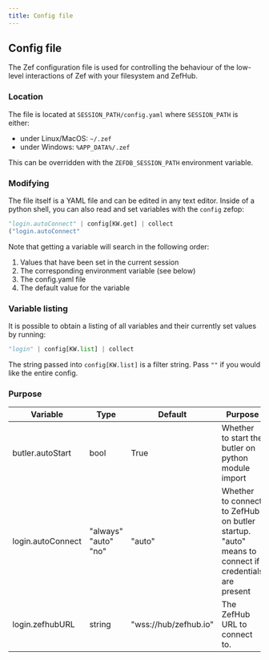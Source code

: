 ```yaml
---
title: Config file
---
```


## Config file

The Zef configuration file is used for controlling the behaviour of the
low-level interactions of Zef with your filesystem and ZefHub.

### Location

The file is located at `SESSION_PATH/config.yaml` where `SESSION_PATH` is either:

- under Linux/MacOS: `~/.zef`
- under Windows: `%APP_DATA%/.zef`

This can be overridden with the `ZEFDB_SESSION_PATH` environment variable.

### Modifying

The file itself is a YAML file and can be edited in any text editor. Inside of a
python shell, you can also read and set variables with the `config` zefop:

```py
"login.autoConnect" | config[KW.get] | collect
("login.autoConnect"
```

Note that getting a variable will search in the following order:

1. Values that have been set in the current session
2. The corresponding environment variable (see below)
3. The config.yaml file
4. The default value for the variable

### Variable listing

It is possible to obtain a listing of all variables and their currently set
values by running:

```py
"login" | config[KW.list] | collect
```

The string passed into `config[KW.list]` is a filter string. Pass `""` if you
would like the entire config.

### Purpose

| Variable          | Type                 | Default               | Purpose                                                                                            | Env var                 |
|-------------------|----------------------|-----------------------|----------------------------------------------------------------------------------------------------|-------------------------|
| butler.autoStart  | bool                 | True                  | Whether to start the butler on python module import                                                | ZEFDB_BUTLER_AUTOSTART  |
| login.autoConnect | "always"<br />"auto"<br />"no" | "auto"                | Whether to connect to ZefHub on butler startup. "auto" means to connect if credentials are present | ZEFDB_LOGIN_AUTOCONNECT |
| login.zefhubURL   | string               | "wss://hub/zefhub.io" | The ZefHub URL to connect to.                                                                      | ZEFHUB_URL              |
